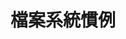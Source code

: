 ---
source-updated-at: 2025-05-16T04:52:11.000Z
translation-updated-at: 2025-05-25T20:45:44.027Z
title: 檔案系統慣例
description: Next.js 檔案系統慣例的 API 參考文件。
---